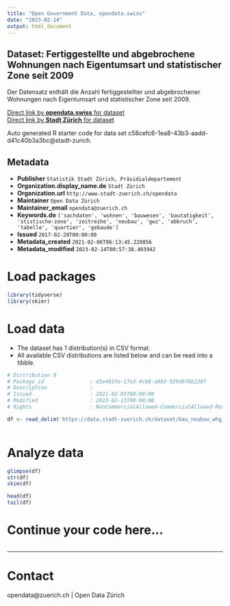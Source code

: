 ```yaml
---
title: "Open Government Data, opendata.swiss"
date: "2023-02-14"
output: html_document
---
```


## Dataset: Fertiggestellte und abgebrochene Wohnungen nach Eigentumsart und statistischer Zone seit 2009

Der Datensatz enthält die Anzahl fertiggestellter und abgebrochener Wohnungen nach Eigentumsart und statistischer Zone seit 2009.

[Direct link by **opendata.swiss** for dataset](https://opendata.swiss/de/dataset/fertiggestellte-und-abgebrochene-wohnungen-nach-eigentumsart-und-statistischer-zone-seit-2009)<br>
[Direct link by **Stadt Zürich** for dataset](https://data.stadt-zuerich.ch/dataset/bau_neubau_whg_abbr_neu_eigart_statzone_quartier_od5021)

Auto generated R starter code for data set c58cefc6-1ea8-43b3-aadd-d41c40b3a3bc@stadt-zurich.

## Metadata

- **Publisher** `Statistik Stadt Zürich, Präsidialdepartement`
- **Organization.display_name.de** `Stadt Zürich`
- **Organization.url** `http://www.stadt-zuerich.ch/opendata`
- **Maintainer** `Open Data Zürich`
- **Maintainer_email** `opendata@zuerich.ch`
- **Keywords.de** `['sachdaten', 'wohnen', 'bauwesen', 'bautatigkeit', 'stistische-zone', 'zeitreihe', 'neubau', 'gwz', 'abbruch', 'tabelle', 'quartier', 'gebaude']`
- **Issued** `2017-02-28T00:00:00`
- **Metadata_created** `2021-02-06T06:13:45.220856`
- **Metadata_modified** `2023-02-14T00:57:38.403942`


# Load packages

```r

library(tidyverse)
library(skimr)

```

# Load data

-   The dataset has 1 distribution(s) in CSV format.
-   All available CSV distributions are listed below and can be read into a tibble.

```r

# Distribution 0
# Package_id               : d1e485fe-17e3-4cb8-a983-929db70b220f
# Description              : 
# Issued                   : 2021-02-05T00:00:00
# Modified                 : 2023-02-13T00:00:00
# Rights                   : NonCommercialAllowed-CommercialAllowed-ReferenceNotRequired

df <- read_delim('https://data.stadt-zuerich.ch/dataset/bau_neubau_whg_abbr_neu_eigart_statzone_quartier_od5021/download/BAU502OD5021.csv')



```

# Analyze data

```r

glimpse(df)
str(df)
skim(df)

head(df)
tail(df)

```

# Continue your code here...

```r

```

------------------------------------------------------------------------

# Contact

opendata@zuerich.ch | Open Data Zürich
